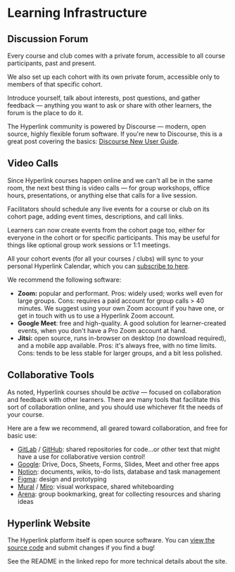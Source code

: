 
# Learning Infrastructure

## Discussion Forum

Every course and club comes with a private forum, accessible to all course participants, past and present.

We also set up each cohort with its own private forum, accessible only to members of that specific cohort.

Introduce yourself, talk about interests, post questions, and gather feedback — anything you want to ask or share with other learners, the forum is the place to do it.

The Hyperlink community is powered by Discourse — modern, open source, highly flexible forum software. If you're new to Discourse, this is a great post covering the basics: [Discourse New User Guide](https://meta.discourse.org/t/discourse-new-user-guide/96331).

## Video Calls

Since Hyperlink courses happen online and we can't all be in the same room, the next best thing is video calls — for group workshops, office hours, presentations, or anything else that calls for a live session.

Facilitators should schedule any live events for a course or club on its cohort page, adding event times, descriptions, and call links.

Learners can now create events from the cohort page too, either for everyone in the cohort or for specific participants. This may be useful for things like optional group work sessions or 1:1 meetings.

All your cohort events (for all your courses / clubs) will sync to your personal Hyperlink Calendar, which you can [subscribe to here](/calendar).

We recommend the following software:

- **Zoom:** popular and performant. Pros: widely used; works well even for large groups. Cons: requires a paid account for group calls > 40 minutes. We suggest using your own Zoom account if you have one, or get in touch with us to use a Hyperlink Zoom account.
- **Google Meet**: free and high-quality. A good solution for learner-created events, when you don't have a Pro Zoom account at hand.
- **Jitsi:** open source, runs in-browser on desktop (no download required), and a mobile app available. Pros: it's always free, with no time limits. Cons: tends to be less stable for larger groups, and a bit less polished.

## Collaborative Tools

As noted, Hyperlink courses should be *active* — focused on collaboration and feedback with other learners. There are many tools that facilitate this sort of collaboration online, and you should use whichever fit the needs of your course.

Here are a few we recommend, all geared toward collaboration, and free for basic use:

- [GitLab](https://about.gitlab.com/) / [GitHub](https://github.com/): shared repositories for code…or other text that might have a use for collaborative version control!
- [Google](https://about.google/products/): Drive, Docs, Sheets, Forms, Slides, Meet and other free apps
- [Notion](https://www.notion.so/): documents, wikis, to-do lists, database and task management
- [Figma](https://www.figma.com/): design and prototyping
- [Mural](https://www.mural.co/) / [Miro](https://miro.com/): visual workspace, shared whiteboarding
- [Arena](https://www.are.na/): group bookmarking, great for collecting resources and sharing ideas

## Hyperlink Website

The Hyperlink platform itself is open source software. You can [view the source code](https://gitlab.com/hyperlink-academy/app) and submit changes if you find a bug!

See the README in the linked repo for more technical details about the site.
